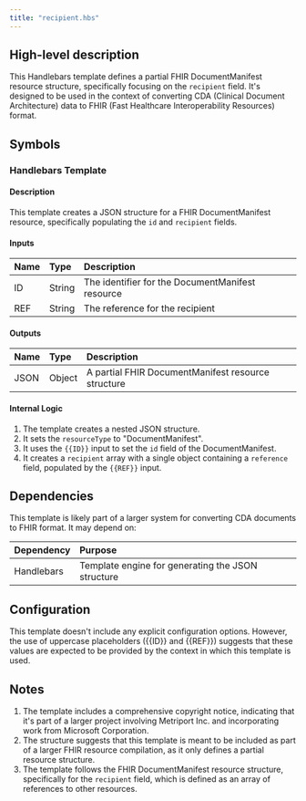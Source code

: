 ```yaml
---
title: "recipient.hbs"
---
```


## High-level description
This Handlebars template defines a partial FHIR DocumentManifest resource structure, specifically focusing on the `recipient` field. It's designed to be used in the context of converting CDA (Clinical Document Architecture) data to FHIR (Fast Healthcare Interoperability Resources) format.

## Symbols

### Handlebars Template
#### Description
This template creates a JSON structure for a FHIR DocumentManifest resource, specifically populating the `id` and `recipient` fields.

#### Inputs
| Name | Type | Description |
|:-----|:-----|:------------|
| ID | String | The identifier for the DocumentManifest resource |
| REF | String | The reference for the recipient |

#### Outputs
| Name | Type | Description |
|:-----|:-----|:------------|
| JSON | Object | A partial FHIR DocumentManifest resource structure |

#### Internal Logic
1. The template creates a nested JSON structure.
2. It sets the `resourceType` to "DocumentManifest".
3. It uses the `{{ID}}` input to set the `id` field of the DocumentManifest.
4. It creates a `recipient` array with a single object containing a `reference` field, populated by the `{{REF}}` input.

## Dependencies
This template is likely part of a larger system for converting CDA documents to FHIR format. It may depend on:

| Dependency | Purpose |
|:-----------|:--------|
| Handlebars | Template engine for generating the JSON structure |

## Configuration
This template doesn't include any explicit configuration options. However, the use of uppercase placeholders ({{ID}} and {{REF}}) suggests that these values are expected to be provided by the context in which this template is used.

## Notes
1. The template includes a comprehensive copyright notice, indicating that it's part of a larger project involving Metriport Inc. and incorporating work from Microsoft Corporation.
2. The structure suggests that this template is meant to be included as part of a larger FHIR resource compilation, as it only defines a partial resource structure.
3. The template follows the FHIR DocumentManifest resource structure, specifically for the `recipient` field, which is defined as an array of references to other resources.